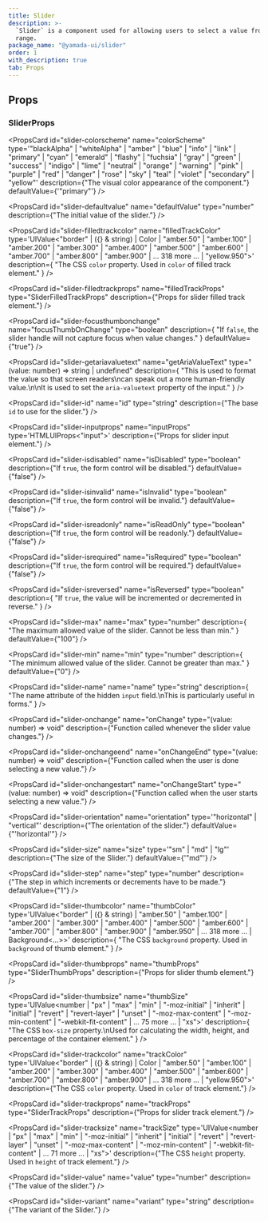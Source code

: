 ```yaml
---
title: Slider
description: >-
  `Slider` is a component used for allowing users to select a value from a
  range.
package_name: "@yamada-ui/slider"
order: 1
with_description: true
tab: Props
---
```


## Props

### SliderProps

<PropsCard
  id="slider-colorscheme"
  name="colorScheme"
  type='"blackAlpha" | "whiteAlpha" | "amber" | "blue" | "info" | "link" | "primary" | "cyan" | "emerald" | "flashy" | "fuchsia" | "gray" | "green" | "success" | "indigo" | "lime" | "neutral" | "orange" | "warning" | "pink" | "purple" | "red" | "danger" | "rose" | "sky" | "teal" | "violet" | "secondary" | "yellow"'
  description={"The visual color appearance of the component."}
  defaultValue={'"primary"'}
/>

<PropsCard
  id="slider-defaultvalue"
  name="defaultValue"
  type="number"
  description={"The initial value of the slider."}
/>

<PropsCard
  id="slider-filledtrackcolor"
  name="filledTrackColor"
  type='UIValue<"border" | ({} & string) | Color | "amber.50" | "amber.100" | "amber.200" | "amber.300" | "amber.400" | "amber.500" | "amber.600" | "amber.700" | "amber.800" | "amber.900" | ... 318 more ... | "yellow.950">'
  description={
    "The CSS `color` property. Used in `color` of filled track element."
  }
/>

<PropsCard
  id="slider-filledtrackprops"
  name="filledTrackProps"
  type="SliderFilledTrackProps"
  description={"Props for slider filled track element."}
/>

<PropsCard
  id="slider-focusthumbonchange"
  name="focusThumbOnChange"
  type="boolean"
  description={
    "If `false`, the slider handle will not capture focus when value changes."
  }
  defaultValue={"true"}
/>

<PropsCard
  id="slider-getariavaluetext"
  name="getAriaValueText"
  type="(value: number) => string | undefined"
  description={
    "This is used to format the value so that screen readers\ncan speak out a more human-friendly value.\n\nIt is used to set the `aria-valuetext` property of the input."
  }
/>

<PropsCard
  id="slider-id"
  name="id"
  type="string"
  description={"The base `id` to use for the slider."}
/>

<PropsCard
  id="slider-inputprops"
  name="inputProps"
  type='HTMLUIProps<"input">'
  description={"Props for slider input element."}
/>

<PropsCard
  id="slider-isdisabled"
  name="isDisabled"
  type="boolean"
  description={"If `true`, the form control will be disabled."}
  defaultValue={"false"}
/>

<PropsCard
  id="slider-isinvalid"
  name="isInvalid"
  type="boolean"
  description={"If `true`, the form control will be invalid."}
  defaultValue={"false"}
/>

<PropsCard
  id="slider-isreadonly"
  name="isReadOnly"
  type="boolean"
  description={"If `true`, the form control will be readonly."}
  defaultValue={"false"}
/>

<PropsCard
  id="slider-isrequired"
  name="isRequired"
  type="boolean"
  description={"If `true`, the form control will be required."}
  defaultValue={"false"}
/>

<PropsCard
  id="slider-isreversed"
  name="isReversed"
  type="boolean"
  description={
    "If `true`, the value will be incremented or decremented in reverse."
  }
/>

<PropsCard
  id="slider-max"
  name="max"
  type="number"
  description={
    "The maximum allowed value of the slider. Cannot be less than min."
  }
  defaultValue={"100"}
/>

<PropsCard
  id="slider-min"
  name="min"
  type="number"
  description={
    "The minimum allowed value of the slider. Cannot be greater than max."
  }
  defaultValue={"0"}
/>

<PropsCard
  id="slider-name"
  name="name"
  type="string"
  description={
    "The name attribute of the hidden `input` field.\nThis is particularly useful in forms."
  }
/>

<PropsCard
  id="slider-onchange"
  name="onChange"
  type="(value: number) => void"
  description={"Function called whenever the slider value changes."}
/>

<PropsCard
  id="slider-onchangeend"
  name="onChangeEnd"
  type="(value: number) => void"
  description={"Function called when the user is done selecting a new value."}
/>

<PropsCard
  id="slider-onchangestart"
  name="onChangeStart"
  type="(value: number) => void"
  description={"Function called when the user starts selecting a new value."}
/>

<PropsCard
  id="slider-orientation"
  name="orientation"
  type='"horizontal" | "vertical"'
  description={"The orientation of the slider."}
  defaultValue={"'horizontal'"}
/>

<PropsCard
  id="slider-size"
  name="size"
  type='"sm" | "md" | "lg"'
  description={"The size of the Slider."}
  defaultValue={'"md"'}
/>

<PropsCard
  id="slider-step"
  name="step"
  type="number"
  description={"The step in which increments or decrements have to be made."}
  defaultValue={"1"}
/>

<PropsCard
  id="slider-thumbcolor"
  name="thumbColor"
  type='UIValue<"border" | ({} & string) | "amber.50" | "amber.100" | "amber.200" | "amber.300" | "amber.400" | "amber.500" | "amber.600" | "amber.700" | "amber.800" | "amber.900" | "amber.950" | ... 318 more ... | Background<...>>'
  description={
    "The CSS `background` property. Used in `background` of thumb element."
  }
/>

<PropsCard
  id="slider-thumbprops"
  name="thumbProps"
  type="SliderThumbProps"
  description={"Props for slider thumb element."}
/>

<PropsCard
  id="slider-thumbsize"
  name="thumbSize"
  type='UIValue<number | "px" | "max" | "min" | "-moz-initial" | "inherit" | "initial" | "revert" | "revert-layer" | "unset" | "-moz-max-content" | "-moz-min-content" | "-webkit-fit-content" | ... 75 more ... | "xs">'
  description={
    "The CSS `box-size` property.\nUsed for calculating the width, height, and percentage of the container element."
  }
/>

<PropsCard
  id="slider-trackcolor"
  name="trackColor"
  type='UIValue<"border" | ({} & string) | Color | "amber.50" | "amber.100" | "amber.200" | "amber.300" | "amber.400" | "amber.500" | "amber.600" | "amber.700" | "amber.800" | "amber.900" | ... 318 more ... | "yellow.950">'
  description={"The CSS `color` property. Used in `color` of track element."}
/>

<PropsCard
  id="slider-trackprops"
  name="trackProps"
  type="SliderTrackProps"
  description={"Props for slider track element."}
/>

<PropsCard
  id="slider-tracksize"
  name="trackSize"
  type='UIValue<number | "px" | "max" | "min" | "-moz-initial" | "inherit" | "initial" | "revert" | "revert-layer" | "unset" | "-moz-max-content" | "-moz-min-content" | "-webkit-fit-content" | ... 71 more ... | "xs">'
  description={"The CSS `height` property. Used in `height` of track element."}
/>

<PropsCard
  id="slider-value"
  name="value"
  type="number"
  description={"The value of the slider."}
/>

<PropsCard
  id="slider-variant"
  name="variant"
  type="string"
  description={"The variant of the Slider."}
/>
